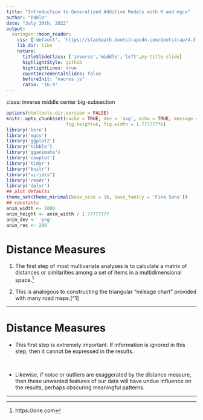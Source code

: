 ```yaml
---
title: "Introduction to Generalized Additive Models with R and mgcv"
author: "Pablo"
date: "July 30th, 2022"
output:
  xaringan::moon_reader:
    css: ['default', 'https://stackpath.bootstrapcdn.com/bootstrap/4.3.1/css/bootstrap.min.css', 'slides.css']
    lib_dir: libs
    nature:
      titleSlideClass: ['inverse','middle','left',my-title-slide]
      highlightStyle: github
      highlightLines: true
      countIncrementalSlides: false
      beforeInit: "macros.js"
      ratio: '16:9'
---
```

class: inverse middle center big-subsection


```r
options(htmltools.dir.version = FALSE)
knitr::opts_chunk$set(cache = TRUE, dev = 'svg', echo = TRUE, message = FALSE, warning = FALSE,
                      fig.height=6, fig.width = 1.777777*6)
library('here')
library('mgcv')
library('ggplot2')
library("tibble")
library('gganimate')
library('cowplot')
library('tidyr')
library("knitr")
library("viridis")
library('readr')
library('dplyr')
## plot defaults
theme_set(theme_minimal(base_size = 16, base_family = 'Fira Sans'))
## constants
anim_width <- 1000
anim_height <- anim_width / 1.77777777
anim_dev <- 'png'
anim_res <- 200
```




# Distance Measures

1. The first step of most multivariate analyses is to calculate a matrix of distances or similarities among a set of items in a multidimensional space.[^one]

[^one]: https://one.com

2. This is analogous to constructing the triangular "mileage chart" provided with many road maps.[^1]


---


# Distance Measures

- This first step is extremely important. If information is ignored in this step, then it cannot be expressed in the results.  

<br> <!-- Space -->

- Likewise, if noise or outliers are exaggerated by the distance measure, then these unwanted features of our data will have undue influence on the results, perhaps obscuring meaningful patterns.

---

